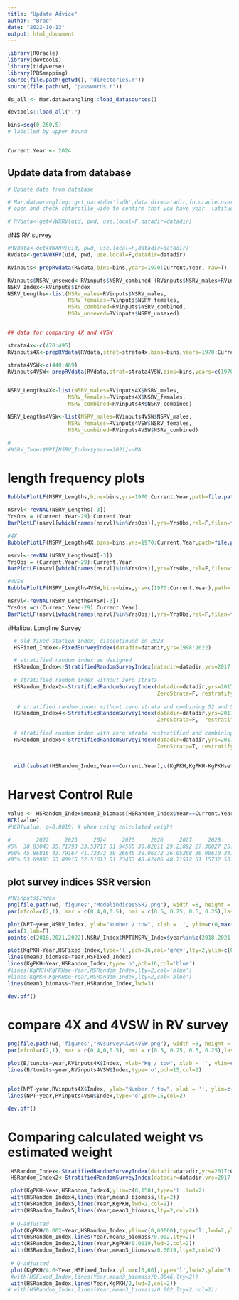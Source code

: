 ```yaml
---
title: "Update Advice"
author: "Brad"
date: "2022-10-13"
output: html_document
---
```



```r
library(ROracle)
library(devtools)
library(tidyverse)
library(PBSmapping)
source(file.path(getwd(), "directories.r"))
source(file.path(wd, "passwords.r")) 

ds_all <- Mar.datawrangling::load_datasources()

devtools::load_all(".")

bins=seq(0,260,5)
# labelled by upper bound


Current.Year <- 2024


```


## Update data from database 

```r


# Update data from database 

# Mar.datawrangling::get_data(db='isdb',data.dir=datadir,fn.oracle.username = uid, fn.oracle.password = pwd, fn.oracle.dsn = 'ptran',usepkg='roracle',force.extract=T)
# open and check setprofile_wide to confirm that you have year, latitude & longitude

# RVdata<-get4VWXRV(uid, pwd, use.local=F,datadir=datadir)

```



#NS RV survey

```r
#RVdata<-get4VWXRV(uid, pwd, use.local=F,datadir=datadir)
RVdata<-get4VWXRV(uid, pwd, use.local=F,datadir=datadir)

RVinputs<-prepRVdata(RVdata,bins=bins,years=1970:Current.Year, raw=T)

RVinputs$NSRV_unsexed<-RVinputs$NSRV_combined-(RVinputs$NSRV_males+RVinputs$NSRV_females) # unsexed
NSRV_Index<-RVinputs$Index
NSRV_Lengths<-list(NSRV_males=RVinputs$NSRV_males,
                   NSRV_females=RVinputs$NSRV_females,
                   NSRV_combined=RVinputs$NSRV_combined,
                   NSRV_unsexed=RVinputs$NSRV_unsexed)


## data for comparing 4X and 4VSW

strata4x<-c(470:495)
RVinputs4X<-prepRVdata(RVdata,strat=strata4x,bins=bins,years=1970:Current.Year, raw=T)

strata4VSW<-c(440:469)
RVinputs4VSW<-prepRVdata(RVdata,strat=strata4VSW,bins=bins,years=c(1970:Current.Year), raw=T)


NSRV_Lengths4X<-list(NSRV_males=RVinputs4X$NSRV_males,
                   NSRV_females=RVinputs4X$NSRV_females,
                   NSRV_combined=RVinputs4X$NSRV_combined)

NSRV_Lengths4VSW<-list(NSRV_males=RVinputs4VSW$NSRV_males,
                   NSRV_females=RVinputs4VSW$NSRV_females,
                   NSRV_combined=RVinputs4VSW$NSRV_combined)

# 
#NSRV_Index$NPT[NSRV_Index$year==2021]<-NA
```


# length frequency plots

```r
BubblePlotLF(NSRV_Lengths,bins=bins,yrs=1970:Current.Year,path=file.path(wd,'figures'),filen='NLRVSurvey',inches=0.3)

nsrvl<-revNAL(NSRV_Lengths[-3])
YrsObs = (Current.Year-29):Current.Year 
BarPlotLF(nsrvl[which(names(nsrvl)%in%YrsObs)],yrs=YrsObs,rel=F,filen=file.path(wd,"figures","NSRVbarplot"),rows=15,graphic='png',ax=c(rep(2,15),rep(4,15)))

#4X
BubblePlotLF(NSRV_Lengths4X,bins=bins,yrs=1970:Current.Year,path=file.path(wd,'figures'),filen='NLRVSurvey4X',inches=0.3)

nsrvl<-revNAL(NSRV_Lengths4X[-3])
YrsObs = (Current.Year-29):Current.Year 
BarPlotLF(nsrvl[which(names(nsrvl)%in%YrsObs)],yrs=YrsObs,rel=F,filen=file.path(wd,"figures","NSRVbarplot4X"),rows=15,graphic='png',ax=c(rep(2,15),rep(4,15)))

#4VSW
BubblePlotLF(NSRV_Lengths4VSW,bins=bins,yrs=c(1970:Current.Year),path=file.path(wd,'figures'),filen='NLRVSurvey4VSW',inches=0.3)

nsrvl<-revNAL(NSRV_Lengths4VSW[-3])
YrsObs =c((Current.Year-29):Current.Year) 
BarPlotLF(nsrvl[which(names(nsrvl)%in%YrsObs)],yrs=YrsObs,rel=F,filen=file.path(wd,"figures","NSRVbarplot4VSW"),rows=15,graphic='png',ax=c(rep(2,15),rep(4,15)))


```

#Halibut Longline Survey

```r

  # old fixed station index, discontinued in 2023
  HSFixed_Index<-FixedSurveyIndex(datadir=datadir,yrs=1998:2022)

  # stratified random index as designed
  HSRandom_Index<-StratifiedRandomSurveyIndex(datadir=datadir,yrs=2017:Current.Year)
  
  # stratified random index without zero strata
  HSRandom_Index2<-StratifiedRandomSurveyIndex(datadir=datadir,yrs=2017:Current.Year, 
                                               ZeroStrata=F, restratify=F)
  
   # stratified random index without zero strata and combining 52 and 53 for all years 
  HSRandom_Index4<-StratifiedRandomSurveyIndex(datadir=datadir,yrs=2017:Current.Year, 
                                               ZeroStrata=F,  restratify=F, combine.strata=52:53)
  
  # stratified random index with zero strata restratified and combining 52 and 53 for all years 
  HSRandom_Index5<-StratifiedRandomSurveyIndex(datadir=datadir,yrs=2017:Current.Year, 
                                               ZeroStrata=T, restratify=T, combine.strata=52:53)
  
  
  with(subset(HSRandom_Index,Year==Current.Year),c(KgPKH,KgPKH-KgPKHse*1.96,KgPKH+KgPKHse*1.96))/2

```

# Harvest Control Rule
```r
value <- HSRandom_Index$mean3_biomass[HSRandom_Index$Year==Current.Year]
HCR(value)
#HCR(value, q=0.0019) # when using calculated weight

#        2022     2023     2024     2025     2026     2027     2028     2029     2030     2031     2032
#5%  38.83043 35.71793 33.53717 31.94565 30.82011 29.21892 27.36027 25.93016 25.20165 24.37584 24.27301
#50% 45.86816 43.79167 41.72372 39.26645 38.06372 36.05268 36.90610 34.27920 31.97353 29.82158 29.37683
#95% 53.69893 53.00915 52.51613 51.23453 48.62486 48.71512 51.15732 53.86223 56.16071 54.92724 56.06781


```


## plot survey indices SSR version
```r
#RVinputs$Index
png(file.path(wd,'figures',"ModelindicesSSR2.png"), width =8, height = 6,units='in',pointsize=12, res=300,type='cairo')
par(mfcol=c(2,1), mar = c(0,4,0,0.5), omi = c(0.5, 0.25, 0.5, 0.25),las=1)

plot(NPT~year,NSRV_Index, ylab="Number / tow", xlab = '', ylim=c(0,max(NPT,na.rm=T)*1.2), type='o',pch=16,xlim=c(1970,Current.Year),xaxt='n')
axis(1,lab=F)
points(c(2018,2021,2022),NSRV_Index$NPT[NSRV_Index$year%in%c(2018,2021,2022)],col='red',cex=2)

plot(KgPKH~Year,HSFixed_Index,type='l',pch=16,col='grey',lty=2,ylim=c(0,255),xlim=c(1970,Current.Year), ylab="Kg / 1000 hooks")
lines(mean3_biomass~Year,HSFixed_Index)
lines(KgPKH~Year,HSRandom_Index,type='o',pch=16,col='blue')
#lines(KgPKH+KgPKHse~Year,HSRandom_Index,lty=2,col='blue')
#lines(KgPKH-KgPKHse~Year,HSRandom_Index,lty=2,col='blue')
lines(mean3_biomass~Year,HSRandom_Index,lwd=3)

dev.off()


```


# compare 4X and 4VSW in RV survey
```r
png(file.path(wd,'figures',"RVsurvey4Xvs4VSW.png"), width =8, height = 6,units='in',pointsize=12, res=300,type='cairo')
par(mfcol=c(2,1), mar = c(0,4,0,0.5), omi = c(0.5, 0.25, 0.5, 0.25),las=1)

plot(B/tunits~year,RVinputs4X$Index, ylab="Kg / tow", xlab = '', ylim=c(0,5), type='o',pch=16,xlim=c(1970,Current.Year),xaxt='n')
lines(B/tunits~year,RVinputs4VSW$Index,type='o',pch=15,col=2)


plot(NPT~year,RVinputs4X$Index, ylab="Number / tow", xlab = '', ylim=c(0,max(NPT,na.rm=T)*1.2), type='o',pch=16,xlim=c(1970,Current.Year))
lines(NPT~year,RVinputs4VSW$Index,type='o',pch=15,col=2)

dev.off()


```

# Comparing calculated weight vs estimated weight
```r
 HSRandom_Index<-StratifiedRandomSurveyIndex(datadir=datadir,yrs=2017:Current.Year,use.calc.weight = F)
 HSRandom_Index2<-StratifiedRandomSurveyIndex(datadir=datadir,yrs=2017:Current.Year,use.calc.weight = T)

```



```r
 plot(KgPKH~Year,HSRandom_Index4,ylim=c(0,150),type='l',lwd=2)
 with(HSRandom_Index4,lines(Year,mean3_biomass,lty=2))
 with(HSRandom_Index5,lines(Year,KgPKH,lwd=2,col=2))
 with(HSRandom_Index5,lines(Year,mean3_biomass,lty=2,col=2))
 
 # Q-adjusted
 plot(KgPKH/0.002~Year,HSRandom_Index,ylim=c(0,60000),type='l',lwd=2,ylab="Biomass")
 with(HSRandom_Index,lines(Year,mean3_biomass/0.002,lty=2))
 with(HSRandom_Index2,lines(Year,KgPKH/0.0019,lwd=2,col=2))
 with(HSRandom_Index2,lines(Year,mean3_biomass/0.0019,lty=2,col=2))
 
 # Q-adjusted
 plot(KgPKH/4.6~Year,HSFixed_Index,ylim=c(0,60),type='l',lwd=2,ylab="Biomas (kt)",las=1)
 #with(HSFixed_Index,lines(Year,mean3_biomass/0.0046,lty=2))
 with(HSRandom_Index,lines(Year,KgPKH/2,lwd=2,col=2))
# with(HSRandom_Index,lines(Year,mean3_biomass/0.002,lty=2,col=2))
 
 
 
```

